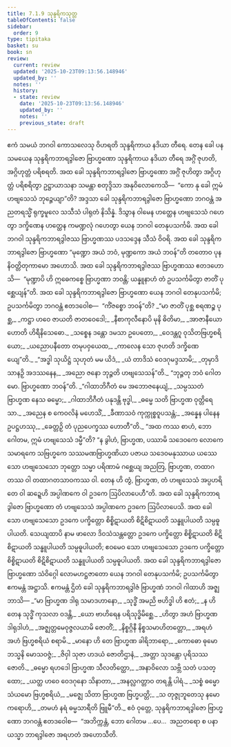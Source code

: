 ```yaml
---
title: 7.1.9 သုန္ဒရိကသုတ္တ
tableOfContents: false
sidebar:
  order: 9
type: tipitaka
basket: su
book: sn
review:
  current: review
  updated: '2025-10-23T09:13:56.148946'
  updated_by: ''
  notes: ''
  history:
  - state: review
    date: '2025-10-23T09:13:56.148946'
    updated_by: ''
    notes: ''
    previous_state: draft
---
```



<ReviewStatus review={frontmatter.review} showDetails={true} />

<HypothesisAnnotation frontmatter={frontmatter} />

<DynamicBreadcrumb />

<Division number="195" book="sn" e="ch" v="18" p="307">

<Paragraph number="1183" book="sn">
ဧကံ သမယံ ဘဂဝါ ကောသလေသု ဝိဟရတိ သုန္ဒရိကာယ နဒိယာ တီရေ. တေန ခေါ ပန သမယေန သုန္ဒရိကဘာရဒွါဇော ဗြာဟ္မဏော သုန္ဒရိကာယ နဒိယာ တီရေ အဂ္ဂိံ ဇုဟတိ, အဂ္ဂိဟုတ္တံ ပရိစရတိ. အထ ခေါ သုန္ဒရိကဘာရဒွါဇော ဗြာဟ္မဏော အဂ္ဂိံ ဇုဟိတွာ အဂ္ဂိဟုတ္တံ ပရိစရိတွာ ဥဋ္ဌာယာသနာ သမန္တာ စတုဒ္ဒိသာ အနုဝိလောကေသိ—  “ကော နု ခေါ ဣမံ ဟဗျသေသံ ဘုဉ္ဇေယျာ”တိ? အဒ္ဒသာ ခေါ သုန္ဒရိကဘာရဒွါဇော ဗြာဟ္မဏော ဘဂဝန္တံ အညတရသ္မိံ ရုက္ခမူလေ သသီသံ ပါရုတံ နိသိန္နံ. ဒိသွာန ဝါမေန ဟတ္ထေန ဟဗျသေသံ ဂဟေတွာ ဒက္ခိဏေန ဟတ္ထေန ကမဏ္ဍလုံ ဂဟေတွာ ယေန ဘဂဝါ တေနုပသင်္ကမိ. အထ ခေါ ဘဂဝါ သုန္ဒရိကဘာရဒွါဇဿ ဗြာဟ္မဏဿ ပဒသဒ္ဒေန သီသံ ဝိဝရိ. အထ ခေါ သုန္ဒရိကဘာရဒွါဇော ဗြာဟ္မဏော “မုဏ္ဍော အယံ ဘဝံ, မုဏ္ဍကော အယံ ဘဝန်”တိ တတောဝ ပုန နိဝတ္တိတုကာမော အဟောသိ. အထ ခေါ သုန္ဒရိကဘာရဒွါဇဿ ဗြာဟ္မဏဿ ဧတဒဟောသိ—  “မုဏ္ဍာပိ ဟိ ဣဓေကစ္စေ ဗြာဟ္မဏာ ဘဝန္တိ; ယန္နူနာဟံ တံ ဥပသင်္ကမိတွာ ဇာတိံ ပုစ္ဆေယျန်”တိ.
</Paragraph>

<Paragraph number="1184" book="sn">
အထ ခေါ သုန္ဒရိကဘာရဒွါဇော ဗြာဟ္မဏော ယေန ဘဂဝါ တေနုပသင်္ကမိ; ဥပသင်္ကမိတွာ ဘဂဝန္တံ ဧတဒဝေါစ—  “ကိံဇစ္စော ဘဝန်”တိ?
</Paragraph>

<Paragraph number="1185" type="verses" book="sn">
_“မာ ဇာတိံ ပုစ္ဆ စရဏဉ္စ ပုစ္ဆ,_  
_ကဋ္ဌာ ဟဝေ ဇာယတိ ဇာတဝေဒေါ;_  
_နီစာကုလီနောပိ မုနိ ဓိတိမာ,_  
_အာဇာနီယော ဟောတိ ဟိရီနိသေဓော._  

</Paragraph>

<Paragraph number="1186" type="verses" book="sn">
_သစ္စေန ဒန္တော ဒမသာ ဥပေတော,_  
_ဝေဒန္တဂူ ဝုသိတဗြဟ္မစရိယော;_  
_ယညောပနီတော တမုပဝှယေထ,_  
_ကာလေန သော ဇုဟတိ ဒက္ခိဏေယျေ”တိ._  

</Paragraph>

<Paragraph number="1187" type="verses" book="sn">
_“အဒ္ဓါ သုယိဋ္ဌံ သုဟုတံ မမ ယိဒံ,_  
_ယံ တာဒိသံ ဝေဒဂုမဒ္ဒသာမိ;_  
_တုမှာဒိသာနဉှိ အဒဿနေန,_  
_အညော ဇနော ဘုဉ္ဇတိ ဟဗျသေသန်”တိ._  

</Paragraph>

<Paragraph number="1188" book="sn">
“ဘုဉ္ဇတု ဘဝံ ဂေါတမော. ဗြာဟ္မဏော ဘဝန်”တိ.
</Paragraph>

<Paragraph number="1189" type="verses" book="sn">
_“ဂါထာဘိဂီတံ မေ အဘောဇနေယျံ,_  
_သမ္ပဿတံ ဗြာဟ္မဏ နေသ ဓမ္မော;_  
_ဂါထာဘိဂီတံ ပနုဒန္တိ ဗုဒ္ဓါ,_  
_ဓမ္မေ သတိ ဗြာဟ္မဏ ဝုတ္တိရေသာ._  

</Paragraph>

<Paragraph number="1190" type="verses" book="sn">
_အညေန စ ကေဝလိနံ မဟေသိံ,_  
_ခီဏာသဝံ ကုက္ကုစ္စဝူပသန္တံ;_  
_အန္နေန ပါနေန ဥပဋ္ဌဟဿု,_  
_ခေတ္တဉှိ တံ ပုညပေက္ခဿ ဟောတီ”တိ._  

</Paragraph>

<Paragraph number="1191" book="sn">
“အထ ကဿ စာဟံ, ဘော ဂေါတမ, ဣမံ ဟဗျသေသံ ဒမ္မီ”တိ? “န ခွါဟံ, ဗြာဟ္မဏ, ပဿာမိ သဒေဝကေ လောကေ သမာရကေ သဗြဟ္မကေ သဿမဏဗြာဟ္မဏိယာ ပဇာယ သဒေဝမနုဿာယ ယဿေသော ဟဗျသေသော ဘုတ္တော သမ္မာ ပရိဏာမံ ဂစ္ဆေယျ အညတြ, ဗြာဟ္မဏ, တထာဂတဿ ဝါ တထာဂတသာဝကဿ ဝါ. တေန ဟိ တွံ, ဗြာဟ္မဏ, တံ ဟဗျသေသံ အပ္ပဟရိတေ ဝါ ဆဍ္ဍေဟိ အပ္ပါဏကေ ဝါ ဥဒကေ ဩပိလာပေဟီ”တိ.
</Paragraph>

<Paragraph number="1192" book="sn">
အထ ခေါ သုန္ဒရိကဘာရဒွါဇော ဗြာဟ္မဏော တံ ဟဗျသေသံ အပ္ပါဏကေ ဥဒကေ ဩပိလာပေသိ. အထ ခေါ သော ဟဗျသေသော ဥဒကေ ပက္ခိတ္တော စိစ္စိဋာယတိ စိဋိစိဋာယတိ သန္ဓူပါယတိ သမ္ပဓူပါယတိ. သေယျထာပိ နာမ ဖာလော ဒိဝသံသန္တတ္တော ဥဒကေ ပက္ခိတ္တော စိစ္စိဋာယတိ စိဋိစိဋာယတိ သန္ဓူပါယတိ သမ္ပဓူပါယတိ; ဧဝမေဝ သော ဟဗျသေသော ဥဒကေ ပက္ခိတ္တော စိစ္စိဋာယတိ စိဋိစိဋာယတိ သန္ဓူပါယတိ သမ္ပဓူပါယတိ.
</Paragraph>

<Paragraph number="1193" book="sn">
အထ ခေါ သုန္ဒရိကဘာရဒွါဇော ဗြာဟ္မဏော သံဝိဂ္ဂေါ လောမဟဋ္ဌဇာတော ယေန ဘဂဝါ တေနုပသင်္ကမိ; ဥပသင်္ကမိတွာ ဧကမန္တံ အဋ္ဌာသိ. ဧကမန္တံ ဌိတံ ခေါ သုန္ဒရိကဘာရဒွါဇံ ဗြာဟ္မဏံ ဘဂဝါ ဂါထာဟိ အဇ္ဈဘာသိ—
</Paragraph>

<Paragraph number="1194" type="verses" book="sn">
_“မာ ဗြာဟ္မဏ ဒါရု သမာဒဟာနော,_  
_သုဒ္ဓိံ အမညိ ဗဟိဒ္ဓါ ဟိ ဧတံ;_  
_န ဟိ တေန သုဒ္ဓိံ ကုသလာ ဝဒန္တိ,_  
_ယော ဗာဟိရေန ပရိသုဒ္ဓိမိစ္ဆေ._  

</Paragraph>

<Paragraph number="1195" type="verses" book="sn">
_ဟိတွာ အဟံ ဗြာဟ္မဏ ဒါရုဒါဟံ,_  
_အဇ္ဈတ္တမေဝုဇ္ဇလယာမိ ဇောတိံ;_  
_နိစ္စဂ္ဂိနီ နိစ္စသမာဟိတတ္တော,_  
_အရဟံ အဟံ ဗြဟ္မစရိယံ စရာမိ._  

</Paragraph>

<Paragraph number="1196" type="verses" book="sn">
_မာနော ဟိ တေ ဗြာဟ္မဏ ခါရိဘာရော,_  
_ကောဓော ဓုမော ဘသ္မနိ မောသဝဇ္ဇံ;_  
_ဇိဝှါ သုဇာ ဟဒယံ ဇောတိဌာနံ,_  
_အတ္တာ သုဒန္တော ပုရိသဿ ဇောတိ._  

</Paragraph>

<Paragraph number="1197" type="verses" book="sn">
_ဓမ္မော ရဟဒေါ ဗြာဟ္မဏ သီလတိတ္ထော,_  
_အနာဝိလော သဗ္ဘိ သတံ ပသတ္ထော;_  
_ယတ္ထ ဟဝေ ဝေဒဂုနော သိနာတာ,_  
_အနလ္လဂတ္တာဝ တရန္တိ ပါရံ._  

</Paragraph>

<Paragraph number="1198" type="verses" book="sn">
_သစ္စံ ဓမ္မော သံယမော ဗြဟ္မစရိယံ,_  
_မဇ္ဈေ သိတာ ဗြာဟ္မဏ ဗြဟ္မပတ္တိ;_  
_သ တုဇ္ဇုဘူတေသု နမော ကရောဟိ,_  
_တမဟံ နရံ ဓမ္မသာရီတိ ဗြူမီ”တိ._  

</Paragraph>

<Paragraph number="1199" book="sn">
ဧဝံ ဝုတ္တေ, သုန္ဒရိကဘာရဒွါဇော ဗြာဟ္မဏော ဘဂဝန္တံ ဧတဒဝေါစ—  “အဘိက္ကန္တံ, ဘော ဂေါတမ …ပေ…  အညတရော စ ပနာယသ္မာ ဘာရဒွါဇော အရဟတံ အဟောသီတိ.
</Paragraph>
</Division>